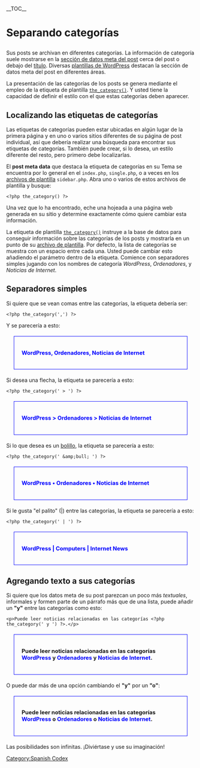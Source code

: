 __TOC__
<h1>Separando categorías</h1>

Sus posts se archivan en diferentes categorías. La información de categoría suele mostrarse en la [[es:Post_Meta_Data_Section|sección de datos meta del post]] cerca del post o debajo del [[es:Designing Headings|título]]. Diversas [[es:Using Themes|plantillas de WordPress]] destacan la sección de datos meta del post en diferentes áreas.

La presentación de las categorías de los posts se genera mediante el empleo de la etiqueta de plantilla <tt>[[es:Template_Tags/the_category|the_category()]]</tt>. Y usted tiene la capacidad de definir el estilo con el que estas categorías deben aparecer.

==Localizando las etiquetas de categorías==

Las etiquetas de categorías pueden estar ubicadas en algún lugar de la primera página y en uno o varios sitios diferentes de su página de post individual, así que  debería realizar una búsqueda para encontrar sus etiquetas de categorías. También puede crear, si lo desea, un estilo diferente del resto, pero primero debe localizarlas.

El '''post meta data''' que destaca la etiqueta de categorías en su Tema se encuentra por lo general en el <tt>index.php</tt>, <tt>single.php</tt>, o a veces en los [[es:Templates|archivos de plantilla]] <tt>sidebar.php</tt>.  Abra uno o varios de estos archivos de plantilla y busque:

<pre><?php the_category() ?></pre>

Una vez que lo ha encontrado, eche una hojeada a una página web generada en su sitio y determine exactamente cómo quiere cambiar esta información.

La etiqueta de plantilla <tt>[[Template_Tags/the_category|the_category()]]</tt> instruye a la base de datos para conseguir información sobre las categorías de los posts y mostrarla en un punto de su [[es:Templates|archivo de plantilla]]. Por defecto, la lista de categorías se muestra con un espacio entre cada una. Usted puede cambiar esto añadiendo el parámetro dentro de la etiqueta. Comience con separadores simples jugando con los nombres de categoría ''WordPress'', ''Ordenadores'', y ''Noticias de Internet''.


==Separadores simples==

Si quiere que se vean comas entre las categorías, la etiqueta debería ser:

<pre><?php the_category(',') ?></pre>

Y se parecería a esto:

<div style="font-size: 105%; color: blue; font-weight:bold; margin:20px; padding: 20px; border:solid 1px blue">WordPress, Ordenadores, Noticias de Internet</div>

Si desea una flecha, la etiqueta se parecería a esto:

<pre><?php the_category(' > ') ?></pre>

<div style="font-size: 105%; color: blue; font-weight:bold; margin:20px; padding: 20px; border:solid 1px blue">WordPress > Ordenadores > Noticias de Internet</div>

Si lo que desea es un [[es:Fun_Character_Entities|bolillo]], la etiqueta se parecería a esto:

<pre><?php the_category(' &amp;bull; ') ?></pre>

<div style="font-size: 105%; color: blue; font-weight:bold; margin:20px; padding: 20px; border:solid 1px blue">WordPress &bull; Ordenadores &bull; Noticias de Internet</div>

Si le gusta "el palito" (|) entre las categorías, la etiqueta se parecería a esto:

<pre><?php the_category(' | ') ?></pre>

<div style="font-size: 105%; color: blue; font-weight:bold; margin:20px; padding: 20px; border:solid 1px blue">WordPress | Computers | Internet News</div>


==Agregando texto a sus categorías==

Si quiere que los datos meta de su post parezcan un poco más ''textuales'', informales y formen parte de un párrafo más que de una lista, puede añadir un '''"y"''' entre las categorías como esto:

<pre><p>Puede leer noticias relacionadas en las categorías <?php the_category(' y ') ?>.</p></pre>

<div style="font-size: 105%; font-weight:bold; margin:20px; padding: 20px; border:solid 1px blue">Puede leer noticias relacionadas en las categorías <span style="color:blue">WordPress</span> y <span style="color:blue">Ordenadores</span> y <span style="color:blue">Noticias de Internet</span>.</div>

O puede dar más de una opción cambiando el '''"y"''' por un '''"o"''':

<div style="font-size: 105%; font-weight:bold; margin:20px; padding: 20px; border:solid 1px blue">Puede leer noticias relacionadas en las categorías <span style="color:blue">WordPress</span> o <span style="color:blue">Ordenadores</span> o <span style="color:blue">Noticias de Internet</span>.</div>

Las posibilidades son infinitas. ¡Diviértase y use su imaginación!

[[Category:Spanish Codex]]